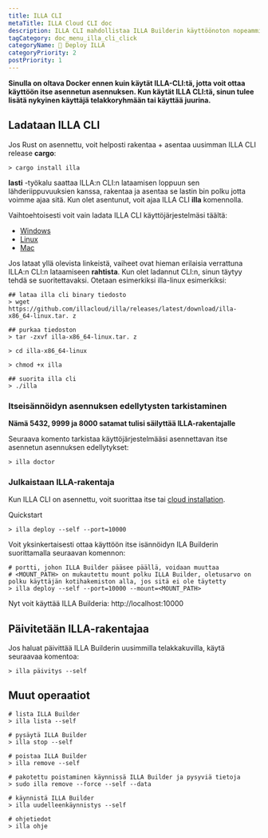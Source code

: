 ```yaml
---
title: ILLA CLI
metaTitle: ILLA Cloud CLI doc
description: ILLA CLI mahdollistaa ILLA Builderin käyttöönoton nopeammin kuin mielikuvituksesi.
tagCategory: doc_menu_illa_cli_click
categoryName: 👷 Deploy ILLA
categoryPriority: 2
postPriority: 1
---
```


**Sinulla on oltava Docker ennen kuin käytät ILLA-CLI:tä, jotta voit ottaa käyttöön itse asennetun asennuksen. Kun käytät ILLA CLI:tä, sinun tulee lisätä nykyinen käyttäjä telakkoryhmään tai käyttää juurina.**

## Ladataan ILLA CLI

Jos Rust on asennettu, voit helposti rakentaa + asentaa uusimman ILLA CLI release **cargo**:

```
> cargo install illa
```

**lasti** -työkalu saattaa ILLA:n CLI:n lataamisen loppuun sen lähderiippuvuuksien kanssa, rakentaa ja asentaa se lastin bin polku jotta voimme ajaa sitä.
Kun olet asentunut, voit ajaa ILLA CLI **illa** komennolla.

Vaihtoehtoisesti voit vain ladata ILLA CLI käyttöjärjestelmäsi täältä:

-   [Windows](https://github.com/illacloud/illa/releases/latest/download/illa-x86_64-win.zip)
-   [Linux](https://github.com/illacloud/illa/releases/latest/download/illa-x86_64-linux.tar.gz)
-   [Mac](https://github.com/illacloud/illa/releases/latest/download/illa-x86_64-macos.tar.gz)

Jos lataat yllä olevista linkeistä, vaiheet ovat hieman erilaisia verrattuna ILLA:n CLI:n lataamiseen **rahtista**. Kun olet ladannut CLI:n, sinun täytyy tehdä se suoritettavaksi. Otetaan esimerkiksi illa-linux esimerkiksi:

```
## lataa illa cli binary tiedosto
> wget https://github.com/illacloud/illa/releases/latest/download/illa-x86_64-linux.tar. z

## purkaa tiedoston
> tar -zxvf illa-x86_64-linux.tar. z

> cd illa-x86_64-linux

> chmod +x illa

## suorita illa cli
> ./illa

```

### Itseisännöidyn asennuksen edellytysten tarkistaminen

**Nämä 5432, 9999 ja 8000 satamat tulisi säilyttää ILLA-rakentajalle**

Seuraava komento tarkistaa käyttöjärjestelmääsi asennettavan itse asennetun asennuksen edellytykset:

```
> illa doctor
```

### Julkaistaan ILLA-rakentaja

Kun ILLA CLI on asennettu, voit suorittaa itse tai [cloud installation](https://cloud.illacloud.com/).

Quickstart

```
> illa deploy --self --port=10000
```

Voit yksinkertaisesti ottaa käyttöön itse isännöidyn ILA Builderin suorittamalla seuraavan komennon:

```
# portti, johon ILLA Builder pääsee päällä, voidaan muuttaa
# <MOUNT_PATH> on mukautettu mount polku ILLA Builder, oletusarvo on polku käyttäjän kotihakemiston alla, jos sitä ei ole täytetty
> illa deploy --self --port=10000 --mount=<MOUNT_PATH>
```

Nyt voit käyttää ILLA Builderia: http://localhost:10000

## Päivitetään ILLA-rakentajaa

Jos haluat päivittää ILLA Builderin uusimmilla telakkakuvilla, käytä seuraavaa komentoa:

```
> illa päivitys --self
```

## Muut operaatiot

```
# lista ILLA Builder
> illa lista --self

# pysäytä ILLA Builder
> illa stop --self

# poistaa ILLA Builder
> illa remove --self

# pakotettu poistaminen käynnissä ILLA Builder ja pysyviä tietoja
> sudo illa remove --force --self --data

# käynnistä ILLA Builder
> illa uudelleenkäynnistys --self

# ohjetiedot
> illa ohje
```

